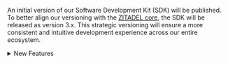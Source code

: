 
An initial version of our Software Development Kit (SDK) will be published.
To better align our versioning with the [ZITADEL core](#zitadel-core), the SDK will be released as version 3.x.
This strategic versioning will ensure a more consistent and intuitive development experience across our entire ecosystem.

<details>
    <summary>New Features</summary>

    <NewFeature/>

    <details>
        <summary>Machine User Authentication Methods</summary>

        This feature introduces robust and standardized authentication methods for your machine users, enabling secure automated access to your resources.

        Choose from the following authentication methods:
        - **Private Key JWT Authentication**: Enhance security by using asymmetric cryptography. A client with a registered public key can generate and sign a JSON Web Token (JWT) with its private key to authenticate.
        - **Client Credentials Grant**: A simple and direct method for machine-to-machine authentication where the client confidentially provides its credentials to the authorization server in exchange for an access token.
        - **Personal Access Tokens (PATs)**: Ideal for individual developers or specific scripts, PATs offer a convenient way to create long-lived, revocable tokens with specific scopes, acting as a substitute for a password.

    </details>

    <details>
        <summary>Zitadel APIs Wrapper</summary>

        This SDK provides a convenient client for interacting with the ZITADEL APIs, simplifying how you manage resources within your instance.

        Currently, the client is tailored for machine-to-machine communication, enabling machine users to authenticate and manage ZITADEL resources programmatically.
        Please note that this initial version is focused on API calls for automated tasks and does not yet include support for human user authentication flows like OAuth or OIDC.
    </details>
</details>
